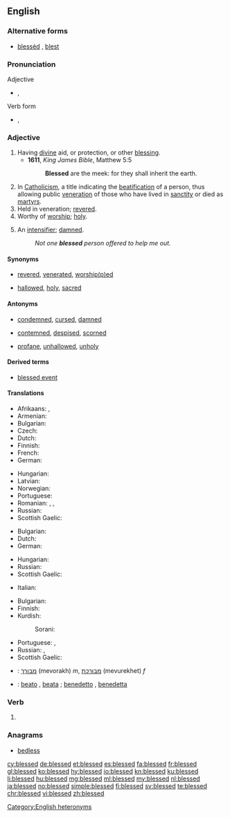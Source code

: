 ==English==

===Alternative forms===
* [[blessèd]] {{qualifier|poetic}}, [[blest]] {{qualifier|archaic}}

===Pronunciation===
; Adjective
* {{enPR|blĕst|blĕsʹĭd}}, {{IPA|/blɛst/|/ˈblɛs.ɨd/|lang=en}}
; Verb form
* {{enPR|blĕst}}, {{IPA|/blɛst/|lang=en}}

===Adjective===
{{en-adj}}

# Having [[divine]] aid, or protection, or other [[blessing]].
#* '''1611''', ''King James Bible'', Matthew 5:5
#*: '''Blessed''' are the meek: for they shall inherit the earth.
# In [[Catholicism]], a title indicating the [[beatification]] of a person, thus allowing public [[veneration]] of those who have lived in [[sanctity]] or died as [[martyr]]s.
# Held in veneration; [[revere|revered]].
# Worthy of [[worship]]; [[holy]].
# {{context|informal|lang=en}} An [[intensifier]]; [[damned]].
#: ''Not one '''blessed''' person offered to help me out.''

====Synonyms====
* {{sense|revered}} [[revered]], [[venerate]]d, [[worship|worship(p)ed]]
* {{sense|holy}} [[hallowed]], [[holy]], [[sacred]]

====Antonyms====
* {{sense|having divine aid, or protection, or other blessing}} [[condemned]], [[cursed]], [[damned]]
* {{sense|revered}} [[contemn]]ed, [[despise]]d, [[scorn]]ed
* {{sense|holy}} [[profane]], [[unhallowed]], [[unholy]]

====Derived terms====
* [[blessed event]]

====Translations====
{{trans-top|having divine aid, or protection, or other blessing}}
* Afrikaans: {{t|af|geseënd}}, {{t|af|welgeluksalig}}
* Armenian: {{t|hy|օրհնյալ|sc=Armn}}
* Bulgarian: {{t+|bg|благословен}}
* Czech: {{t|cs|požehnaný}}
* Dutch: {{t+|nl|gezegend}}
* Finnish: {{t|fi|siunattu}}
* French: {{t+|fr|bienheureux}}
* German: {{t|de|gesegnet}}
{{trans-mid}}
* Hungarian: {{t+|hu|áldott}}
* Latvian: {{t|lv|svētīts}}
* Norwegian: {{t|no|velsignet}}
* Portuguese: {{t+|pt|abençoado}}
* Romanian: {{t+|ro|binecuvântat|m|n}}, {{t+|ro|blagoslovit|m|n}}, {{t|ro|binecuvântată|f}}
* Russian: {{t+|ru|благослове́нный|sc=Cyrl}}
* Scottish Gaelic: {{t|gd|naomh}}
{{trans-bottom}}

{{trans-top|In Catholicism, a title indicating the beatification of a person}}
* Bulgarian: {{t+|bg|блажен}}
* Dutch: {{t+|nl|zalig}}
* German: {{t+|de|selig}}
{{trans-mid}}
* Hungarian: {{t+|hu|boldog}}
* Russian: {{t+|ru|блаже́нный|sc=Cyrl}}
* Scottish Gaelic: {{t|gd|naomh}}
{{trans-bottom}}

{{trans-top|held in veneration; revered}}
* Italian: {{t+|it|benedetta|f}}
{{trans-mid}}
{{trans-bottom}}

{{trans-top|worthy of worship; holy}}
* Bulgarian: {{t+|bg|свещен}}
* Finnish: {{t+|fi|pyhä}}
* Kurdish:
*: Sorani: {{t+|ku|پیرۆز}}
{{trans-mid}}
* Portuguese: {{t+|pt|bendito}}, {{t+|pt|bento}}
* Russian: {{t+|ru|свято́й|sc=Cyrl}}, {{t+|ru|свяще́нный|sc=Cyrl}}
* Scottish Gaelic: {{t|gd|naomh}}
{{trans-bottom}}

{{checktrans-top}}
* {{ttbc|he}}: [[מבורך]] (mevorakh) ''m'', [[מבורכת]] (mevurekhet) ''f''
{{trans-mid}}
* {{ttbc|it}}: [[beato]] {{g|m}}, [[beata]] {{g|f}}; [[benedetto]] {{g|m}}, [[benedetta]] {{g|f}}
{{trans-bottom}}

===Verb===
{{head|en|verb form}}

# {{en-past of|bless}}

<!--Antonyms, etc, belong at the infinitive only

====Antonyms====
* [[cursed]]
* [[condemned]]
-->

===Anagrams===
* [[bedless#English|bedless]]

[[Category:English heteronyms]]

[[cy:blessed]]
[[de:blessed]]
[[et:blessed]]
[[es:blessed]]
[[fa:blessed]]
[[fr:blessed]]
[[gl:blessed]]
[[ko:blessed]]
[[hy:blessed]]
[[io:blessed]]
[[kn:blessed]]
[[ku:blessed]]
[[li:blessed]]
[[hu:blessed]]
[[mg:blessed]]
[[ml:blessed]]
[[my:blessed]]
[[nl:blessed]]
[[ja:blessed]]
[[no:blessed]]
[[simple:blessed]]
[[fi:blessed]]
[[sv:blessed]]
[[te:blessed]]
[[chr:blessed]]
[[vi:blessed]]
[[zh:blessed]]